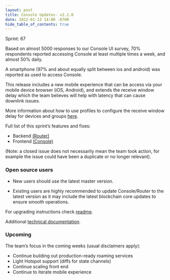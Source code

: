 ```yaml
---
layout: post
title: Console Updates- v2.2.0
date: 2022-01-13 14:00 -0700
hide_table_of_contents: true
---
```


Sprint: 67

Based on almost 5000 responses to our Console UI survey, 70% respondents reported accessing Console
at least multiple times a week, and almost 50% daily.

<!--truncate-->

A smartphone (97% and about equally split between ios and android) was reported as used to access
Console.

This release includes a new mobile experience that can be access via your mobile device browser
(iOS, Android), and extends the receive window delay which the team believes will help with latency
that can cause downlink issues.

More information about how to use profiles to configure the receive window delay for devices and
groups [here](https://docs.helium.com/use-the-network/console/profiles/#receive-window-delay).

Full list of this sprint’s features and fixes:

- Backend [(Router)](https://github.com/helium/router/milestone/4?closed=1)
- Frontend [(Console)](https://github.com/helium/console/milestone/4?closed=1)

(Note: a closed issue does not necessarily mean the team took action, for example the issue could
have been a duplicate or no longer relevant).

### Open source users

- New users should use the latest master version.

- Existing users are highly recommended to update Console/Router to the latest version as it may
  include the latest blockchain core updates to ensure smooth operations.

For upgrading instructions check
[readme](https://github.com/helium/console#upgrading-your-open-source-consolerouter).

Additional
[technical documentation](https://docs.helium.com/use-the-network/run-console/#console-setup).

### Upcoming

The team’s focus in the coming weeks (usual disclaimers apply):

- Continue building out production-ready roaming services
- Light Hotspot support (diffs for state channels)
- Continue scaling front end
- Continue to iterate mobile experience
